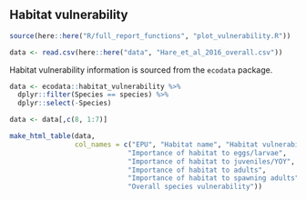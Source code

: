## Habitat vulnerability

```r
source(here::here("R/full_report_functions", "plot_vulnerability.R"))

data <- read.csv(here::here("data", "Hare_et_al_2016_overall.csv"))
```

Habitat vulnerability information is sourced from the `ecodata` package. 

```r
data <- ecodata::habitat_vulnerability %>%
  dplyr::filter(Species == species) %>%
  dplyr::select(-Species)

data <- data[,c(8, 1:7)]

make_html_table(data,
                col_names = c("EPU", "Habitat name", "Habitat vulnerability", 
                             "Importance of habitat to eggs/larvae",
                             "Importance of habitat to juveniles/YOY",
                             "Importance of habitat to adults",
                             "Importance of habitat to spawning adults",
                             "Overall species vulnerability"))

```